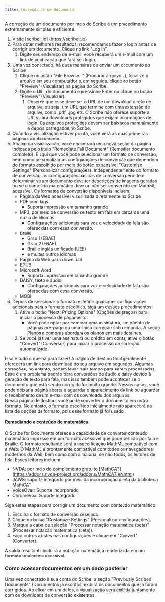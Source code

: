 ```yaml
---
title: Correção de um documento
---
```



A correção de um documento por meio do Scribe é um procedimento extremamente simples e eficiente.
1. Visite [scribeit.io] (https://scribeit.io)
1. Para obter melhores resultados, recomendamos fazer o login antes de corrigir um documento. Clique no link "Log in".
    1. Digite seu endereço de e-mail. Você receberá um e-mail com um link de verificação que fará seu login.
1. Uma vez conectado, há duas maneiras de enviar um documento ao Scribe
    1. Clique no botão "File Browse..." (Procurar arquivo...), localize o arquivo em seu computador e, em seguida, clique no botão "Preview" (Visualizar) na página do Scribe.
    1. Digite o URL do documento e pressione Enter ou clique no botão "Preview" (Visualizar).
        1. Observe que esse deve ser o URL de um download direto de arquivo, ou seja, um URL que termine com uma extensão de arquivo, como .pdf, .jpg etc. O Scribe não oferece suporte a URLs para downloads protegidos que exijam informações de login. Os arquivos protegidos devem ser baixados manualmente e depois carregados no Scribe.
1. Quando a visualização estiver pronta, você verá as duas primeiras páginas do documento.
1. Abaixo da visualização, você encontrará uma nova seção da página indicada pelo título "Remediate Full Document" (Remediar documento completo). É aqui que você pode selecionar um formato de conversão, bem como personalizar as configurações de conversão que dependem do formato escolhido por meio do botão expansível "Customize Settings" (Personalizar configurações). Independentemente do formato de conversão, as configurações básicas de conversão permitem determinar se um documento deve ter descrições de imagens geradas ou se o conteúdo matemático deve ou não ser convertido em MathML acessível. Os formatos de conversão disponíveis incluem:
    * Página da Web acessível visualizada diretamente no Scribe
    * PDF com tags
        * Suporta impressão em tamanho grande
    * MP3, por meio de conversão de texto em fala em cerca de uma dúzia de idiomas
        * Configurações adicionais para voz e velocidade de fala são oferecidas com essa conversão.
    * Braile
        * Grau 1 (EBAE)
        * Grau 2 (EBAE)
        * Braille inglês unificado (UEB)
        * e muitos outros idiomas
    * Página da Web para download
    * EPUB
    * Microsoft Word
        * Suporta impressão em tamanho grande
    * DAISY, texto e áudio
        * Configurações adicionais para voz e velocidade de fala são oferecidas com essa conversão.
    * MOBI
1. Depois de selecionar o formato e definir quaisquer configurações adicionais para o formato escolhido, siga um desses procedimentos:
    1. Ative o botão "Next: Pricing Options" (Opções de preços) para iniciar o processo de pagamento.
        * Você pode optar por comprar uma assinatura, um pacote de páginas pré-pago ou uma única correção sob demanda. A seção [Planos e compras](.../planos) abordará os planos em mais detalhes.
    1. Se você já tiver uma assinatura ou crédito em conta, ative o botão "Convert" (Conversor) para iniciar o processo de correção automatizado. 

Isso é tudo o que há para fazer! A página de destino final geralmente oferecerá um link para download do seu arquivo em segundos. Algumas correções, no entanto, podem levar mais tempo para serem processadas. Esse é um problema padrão para conversões de áudio e daisy devido à geração de texto para fala, mas isso também pode acontecer se o documento que está sendo corrigido for muito grande. Nesses casos, você pode deixar a página aberta e aguardar o aparecimento do link ou aguardar o recebimento de um e-mail com os downloads dos arquivos.  
Nessa página de destino, você pode converter o documento em outro formato. No entanto, o formato escolhido inicialmente não aparecerá na lista de opções de formato, pois esse formato já foi usado.

#### Remediando o conteúdo de matemática

O Scribe for Documents oferece a capacidade de converter conteúdo matemático impresso em um formato acessível que pode ser lido por fala e Braille. O formato resultante será a especificação MathML compatível com a Web. O MathML é prontamente compatível com todos os navegadores modernos da Web, bem como com a maioria, se não todos, os leitores de tela. Esses leitores incluem:
* NVDA: por meio do complemento gratuito [MathCAT] (https://addons.nvda-project.org/addons/MathCAT.en.html)
* JAWS: suporte integrado por meio da incorporação direta da biblioteca MathCAT
* VoiceOver: Suporte incorporado
* ChromeVox: Suporte integrado

Siga estas etapas para corrigir um documento com conteúdo matemático:
1. Escolha o formato de conversão desejado.
1. Clique no botão "Customize Settings" (Personalizar configurações).
1. Marque a caixa de seleção "Processar notação matemática (beta)" (Processar notação matemática (beta)).
1. Faça outros ajustes nas configurações e clique em "Convert" (Converter).

A saída resultante incluirá a notação matemática renderizada em um formato totalmente acessível.

### Como acessar documentos em um dado posterior

Uma vez conectado à sua conta do Scribe, a seção "Previously Scribed Documents" (Documentos já escritos) exibirá os documentos que já foram corrigidos. Ao clicar em um deles, a visualização será exibida juntamente com os downloads de conversão existentes.